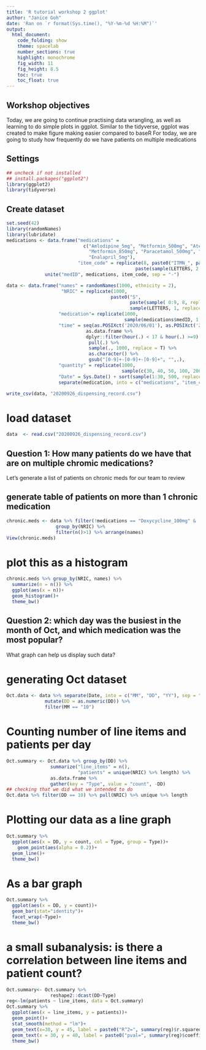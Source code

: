```yaml
---
title: 'R tutorial workshop 2 ggplot'
author: "Janice Goh"
date: 'Ran on `r format(Sys.time(), "%Y-%m-%d %H:%M")`'
output:
  html_document:
    code_folding: show
    theme: spacelab
    number_sections: true
    highlight: monochrome
    fig_width: 11
    fig_height: 8.5
    toc: true
    toc_float: true
---
```

## Workshop objectives

Today, we are going to continue practising data wrangling, as well as learning to do simple plots in ggplot.
Similar to the tidyverse, ggplot was created to make figure making easier compared to baseR 
For today, we are going to study how frequently do we have patients on multiple medications

## Settings 

```r
## uncheck if not installed
## install.packages("ggplot2")
library(ggplot2)
library(tidyverse)
```

## Create dataset

```r
set.seed(42)
library(randomNames)
library(lubridate)
medications <- data.frame("medications" = 
                            c("Amlodipine_5mg", "Metformin_500mg", "Atenolol_50mg", 
                              "Metformin_850mg", "Paracetamol_500mg", "Doxycycline_100mg", "Hydrochlorothiazide_25mg",
                              "Enalapril_5mg"),
                          "item_code" = replicate(8, paste0("ITMN_", paste(sample( 0:9, 4, replace=T), collapse="" ), 
                                               paste(sample(LETTERS, 2, replace=TRUE), collapse="" )))) %>%
              unite("medID", medications, item_code, sep = "-")

data <- data.frame("names" = randomNames(1000, ethnicity = 2), 
                    "NRIC" = replicate(1000, 
                                      paste0("S", 
                                             paste(sample( 0:9, 8, replace=TRUE), collapse="" ),  
                                             sample(LETTERS, 1, replace = T))), 
                   "medication"= replicate(1000,
                                           sample(medications$medID, 1, replace = T)), 
                   "time" = seq(as.POSIXct('2020/06/01'), as.POSIXct('2020/08/30'), by="15 mins") %>% 
                             as.data.frame %>% 
                             dplyr::filter(hour(.) < 17 & hour(.) >=9) %>%
                              pull(.) %>%
                              sample(., 1000, replace = T) %>%
                              as.character() %>%
                              gsub("[0-9]+-[0-9]+-[0-9]+", "",.),
                   "quantity" = replicate(1000,
                                          sample(c(30, 40, 50, 100, 200), 1, replace = T)),
                   "Date" = Sys.Date() + sort(sample(1:30, 500, replace = T))) %>%
                   separate(medication, into = c("medications", "item_code"), sep = "-")

write_csv(data, "20200926_dispensing_record.csv")
```

# load dataset 

```r
data  <- read.csv("20200926_dispensing_record.csv")

```

## Question 1: How many patients do we have that are on multiple chromic medications? 

Let's generate a list of patients on chronic meds for our team to review 

## generate table of patients on more than 1 chronic medication

```r
chronic.meds <- data %>% filter(!medications == "Doxycycline_100mg" & !medications == "Paracetamol_500mg") %>%
                  group_by(NRIC) %>%
                  filter(n()>1) %>% arrange(names)
View(chronic.meds)
```

# plot this as a histogram

```r
chronic.meds %>% group_by(NRIC, names) %>%
  summarize(n = n()) %>% 
  ggplot(aes(x = n))+
  geom_histogram()+
  theme_bw()
```

## Question 2: which day was the busiest in the month of Oct, and which medication was the most popular?

What graph can help us display such data? 

# generating Oct dataset

```r
Oct.data <- data %>% separate(Date, into = c("MM", "DD", "YY"), sep = "/") %>% 
              mutate(DD = as.numeric(DD)) %>%
              filter(MM == "10")
```

# Counting number of line items and patients per day 

```r
Oct.summary <- Oct.data %>% group_by(DD) %>%
                summarize("line_items" = n(),
                          "patients" = unique(NRIC) %>% length) %>%
                as.data.frame %>%
                gather(key = "Type", value = "count", -DD)
## checking that we did what we intended to do
Oct.data %>% filter(DD == 10) %>% pull(NRIC) %>% unique %>% length
```

# Plotting our data as a line graph

```r
Oct.summary %>%
  ggplot(aes(x = DD, y = count, col = Type, group = Type))+
    geom_point(aes(alpha = 0.2))+
  geom_line()+
  theme_bw()
```

# As a bar graph

```r
Oct.summary %>%
  ggplot(aes(x = DD, y = count))+
  geom_bar(stat="identity")+
  facet_wrap(~Type)+
  theme_bw()
```


# a small subanalysis: is there a correlation between line items and patient count?

```r
Oct.summary<- Oct.summary %>%
                reshape2::dcast(DD~Type)
reg<-lm(patients ~ line_items, data = Oct.summary)
Oct.summary %>%
  ggplot(aes(x = line_items, y = patients))+
  geom_point()+
  stat_smooth(method = "lm")+
  geom_text(x=30, y = 45, label = paste0("R^2=", summary(reg)$r.squared))+
  geom_text(x = 30, y = 40, label = paste0("pval=", summary(reg)$coefficients[2,4]))+
  theme_bw()
```




